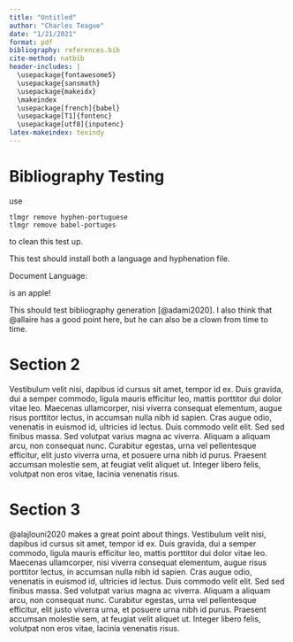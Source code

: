 ```yaml
---
title: "Untitled"
author: "Charles Teague"
date: "1/21/2021"
format: pdf
bibliography: references.bib
cite-method: natbib
header-includes: |
  \usepackage{fontawesome5}
  \usepackage{sansmath}
  \usepackage{makeidx}
  \makeindex
  \usepackage[french]{babel}
  \usepackage[T1]{fontenc}
  \usepackage[utf8]{inputenc}
latex-makeindex: texindy
---
```


# Bibliography Testing

use

    tlmgr remove hyphen-portuguese
    tlmgr remove babel-portuges

to clean this test up.

This test should install both a language and hyphenation file.

Document Language: \languagename

\faApple is an apple!

\faIcon{audio-description}

This should test bibliography \index{Bibliography} generation [@adami2020]. I also think that @allaire has a good point here, but he can also be a clown \index{Clowns} from time to time.

```{=tex}
\begin{sansmath}

$$
A^2 + B^2 = C^2
$$

\end{sansmath}
\newpage
```
# Section 2

Vestibulum \index{Latin}velit nisi, dapibus id cursus sit amet, tempor id ex. Duis gravida, dui a semper commodo, ligula mauris efficitur leo, mattis porttitor dui dolor vitae leo. Maecenas ullamcorper, nisi viverra consequat elementum, augue risus porttitor lectus, in accumsan nulla nibh id sapien. Cras augue odio, venenatis in euismod id, ultricies id lectus. Duis commodo velit elit. Sed sed finibus massa. Sed volutpat varius magna ac viverra. Aliquam a aliquam arcu, non consequat nunc. Curabitur egestas, urna vel pellentesque efficitur, elit justo viverra urna, et posuere urna nibh id purus. Praesent accumsan molestie sem, at feugiat\index{feugiat} velit aliquet ut. Integer libero felis, volutpat non eros vitae, lacinia venenatis risus.

\newpage

# Section 3

@alajlouni2020 makes a great point about things\index{things}. Vestibulum velit nisi, dapibus id cursus sit amet, tempor id ex. Duis gravida, dui a semper commodo, ligula mauris efficitur leo, mattis porttitor dui dolor vitae leo. Maecenas\index{Maecenas} ullamcorper, nisi viverra consequat elementum, augue risus porttitor lectus, in accumsan nulla nibh id sapien. Cras augue odio, venenatis in euismod id, ultricies id lectus. Duis commodo velit elit. Sed sed finibus massa. Sed volutpat varius magna ac viverra. Aliquam a aliquam arcu, non consequat nunc. Curabitur egestas, urna vel pellentesque efficitur, elit justo viverra urna, et posuere urna nibh id purus. Praesent accumsan molestie sem, at feugiat velit aliquet ut. Integer libero felis, volutpat non eros vitae, lacinia venenatis risus.

\newpage

\printindex
